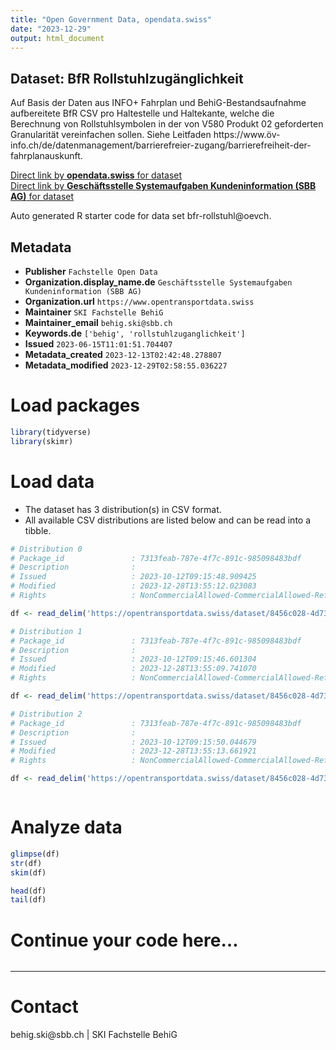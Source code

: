 ```yaml
---
title: "Open Government Data, opendata.swiss"
date: "2023-12-29"
output: html_document
---
```


## Dataset: BfR Rollstuhlzugänglichkeit

Auf Basis der Daten aus INFO+ Fahrplan und BehiG-Bestandsaufnahme aufbereitete BfR CSV pro Haltestelle und Haltekante, welche die Berechnung von Rollstuhlsymbolen in der von V580 Produkt 02 geforderten Granularität vereinfachen sollen. Siehe Leitfaden https://www.öv-info.ch/de/datenmanagement/barrierefreier-zugang/barrierefreiheit-der-fahrplanauskunft.

[Direct link by **opendata.swiss** for dataset](https://opendata.swiss/de/dataset/bfr-rollstuhlzuganglichkeit)<br>
[Direct link by **Geschäftsstelle Systemaufgaben Kundeninformation (SBB AG)** for dataset](https://opentransportdata.swiss/dataset/bfr-rollstuhl)

Auto generated R starter code for data set bfr-rollstuhl@oevch.

## Metadata

- **Publisher** `Fachstelle Open Data`
- **Organization.display_name.de** `Geschäftsstelle Systemaufgaben Kundeninformation (SBB AG)`
- **Organization.url** `https://www.opentransportdata.swiss`
- **Maintainer** `SKI Fachstelle BehiG`
- **Maintainer_email** `behig.ski@sbb.ch`
- **Keywords.de** `['behig', 'rollstuhlzuganglichkeit']`
- **Issued** `2023-06-15T11:01:51.704407`
- **Metadata_created** `2023-12-13T02:42:48.278807`
- **Metadata_modified** `2023-12-29T02:58:55.036227`


# Load packages

```r

library(tidyverse)
library(skimr)

```

# Load data

-   The dataset has 3 distribution(s) in CSV format.
-   All available CSV distributions are listed below and can be read into a tibble.

```r

# Distribution 0
# Package_id               : 7313feab-787e-4f7c-891c-985098483bdf
# Description              : 
# Issued                   : 2023-10-12T09:15:48.909425
# Modified                 : 2023-12-28T13:55:12.023083
# Rights                   : NonCommercialAllowed-CommercialAllowed-ReferenceRequired

df <- read_delim('https://opentransportdata.swiss/dataset/8456c028-4d73-4f2e-8127-9ce8ec889c9d/resource/707ae69a-2ae0-4798-8816-babaf2a37ede/download/bfr_haltestellendaten.csv')

# Distribution 1
# Package_id               : 7313feab-787e-4f7c-891c-985098483bdf
# Description              : 
# Issued                   : 2023-10-12T09:15:46.601304
# Modified                 : 2023-12-28T13:55:09.741070
# Rights                   : NonCommercialAllowed-CommercialAllowed-ReferenceRequired

df <- read_delim('https://opentransportdata.swiss/dataset/8456c028-4d73-4f2e-8127-9ce8ec889c9d/resource/7a180541-0f62-418c-9d6e-264167307589/download/bfr_fahrzeugmapping.csv')

# Distribution 2
# Package_id               : 7313feab-787e-4f7c-891c-985098483bdf
# Description              : 
# Issued                   : 2023-10-12T09:15:50.044679
# Modified                 : 2023-12-28T13:55:13.661921
# Rights                   : NonCommercialAllowed-CommercialAllowed-ReferenceRequired

df <- read_delim('https://opentransportdata.swiss/dataset/8456c028-4d73-4f2e-8127-9ce8ec889c9d/resource/f45e5102-c1a3-4fa4-8196-984e3b036bea/download/bfr_kombinationslogik.csv')



```

# Analyze data

```r

glimpse(df)
str(df)
skim(df)

head(df)
tail(df)

```

# Continue your code here...

```r

```

------------------------------------------------------------------------

# Contact

behig.ski@sbb.ch | SKI Fachstelle BehiG
